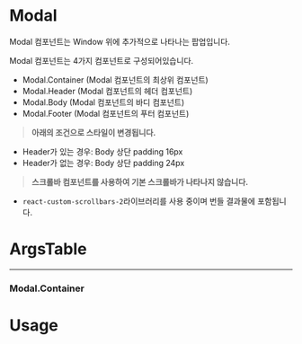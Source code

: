 

<Meta of={ModalStories} />

# Modal

Modal 컴포넌트는 Window 위에 추가적으로 나타나는 팝업입니다.

Modal 컴포넌트는 4가지 컴포넌트로 구성되어있습니다.

- Modal.Container (Modal 컴포넌트의 최상위 컴포넌트)
- Modal.Header (Modal 컴포넌트의 헤더 컴포넌트)
- Modal.Body (Modal 컴포넌트의 바디 컴포넌트)
- Modal.Footer (Modal 컴포넌트의 푸터 컴포넌트)

> **아래의 조건으로 스타일이 변경됩니다.**
- Header가 있는 경우: Body 상단 padding 16px
- Header가 없는 경우: Body 상단 padding 24px

> **스크롤바 컴포넌트를 사용하여 기본 스크롤바가 나타나지 않습니다.**

- `react-custom-scrollbars-2`라이브러리를 사용 중이며 번들 결과물에 포함됩니다.


# ArgsTable
---

### Modal.Container

<ArgsTable of={Modal.Container} />

# Usage

<Canvas of={ModalStories.Primary} />

<Canvas of={ModalStories.HeaderBody} />
<Canvas of={ModalStories.BodyFooter} />


